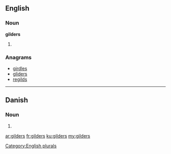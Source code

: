 ==English==

===Noun===
'''gilders'''

# {{plural of|[[gilder]]}}

===Anagrams===
* [[girdles#English|girdles]]
* [[gliders#English|gliders]]
* [[regilds#English|regilds]]

[[Category:English plurals]]

----

==Danish==

===Noun===
{{head|da|noun form|g=c}}

# {{form of|genitive plural indefinite|gilde|lang=da}}

[[ar:gilders]]
[[fr:gilders]]
[[ku:gilders]]
[[my:gilders]]